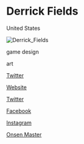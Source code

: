 # Derrick Fields

<Location>

United States

</Location>

![Derrick_Fields](./directory_images/Derrick_Fields_v1.webp)

<Skills>

game design

art

</Skills>

<Personal>

[Twitter](https://twitter.com/WakingOni)

</Personal>

<Business>

[Website](https://www.wakingoni.com)

[Twitter](https://twitter.com/WakingOni)

[Facebook](https://www.facebook.com/wakingoni)

[Instagram](https://instagram.com/WakingOni)

</Business>



<Games>

[Onsen Master](https://www.onsenmaster.com/)

</Games>
